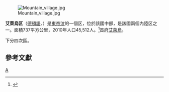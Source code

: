 {{Infobox district
| name                    = 艾萊烏区
| native_name             = 
| native_name_lang        = tet<!-- ISO 639-2 code e.g. "fr" for French. -->
| type                    = [[東帝汶行政區劃|区]]
| image_skyline           = 
| image_alt               = 
| image_caption           = 
| image_flag              = Flag of Aileu.svg
| image_map               = 2015 East Timor Aileu locator map.png
| map_alt                 = 
| map_caption             = 艾萊烏区（紅色）在東帝汶的位置
| image_map1 = Sucos Aileu.png
| map_caption1 = 艾萊烏区的四個次區
| latd  =  8|latm  =  43|latNS  = S
| longd =  125|longm =  34|longEW = E
| coor_pinpoint           = 
| coordinates_type        = region:TL_type:adm1st
| coordinates_display     = inline,title
| coordinates_footnotes   = 
| coordinates_region      = TL
| subdivision_type        = 國家
| subdivision_name        = {{flag|East Timor}}
| parts_type              = 次區
| parts_style             = para
| p1                      = [[艾萊烏|艾萊烏]]、[[Laulara|Laulara]]、[[Lequidoe|Lequidoe]]、[[Remexio|Remexio]]
| established_title       = 建立
| established_date        = 
| seat_type               = 首府
| seat                    = [[艾萊烏|艾萊烏]]
| government_footnotes    = 
| leader_party            = 
| leader_title            = <!--  [[List_of_governors_of_Aileu|Governor]] -->
| leader_name             = 
| unit_pref               = Metric<!-- or US or UK -->
| area_footnotes          = 
| area_total_km2          = 737
| area_rank               = 全國第9位
| area_note               = 
| elevation_footnotes     = 
| elevation_m             = 
| population_footnotes    = 
| population_total        = 45512
| population_as_of        = 2010年
| population_rank         = 全國第12位
| population_density_km2  = 61.8
| population_density_rank = 全國第8位
| demographics_type1      = 戶數
| demographics1_footnotes = <!-- for references: use <ref> tags -->
| demographics1_title1    = 總數
| demographics1_info1     = 7,745（2004年）
| demographics1_title2    = 排名
| demographics1_info2     = 全國第13位
| population_note         = 
| timezone1               = [[Time_in_East_Timor|UTC+9]]
| postal_code_type        = 
| postal_code             = 
| area_code_type          = 
| area_code               = 
| iso_code                = [[ISO_3166-2:TL|TL-AL]]
| website                 = <!-- [http://www.example.com example.com] -->
| footnotes               = 
}}
[[File:Mountain_village.jpg|right]]

'''艾萊烏区'''（[[德頓語|德頓語]]、{{lang-pt|Aileu}}）是[[東帝汶|東帝汶]]的一個区，位於該國中部，是該國兩個內陸区之一。面積737平方公里，2010年人口45,512人。<ref>{{Cite web |url=http://dne.mof.gov.tl/published/Census%20Preliminary%20Results%202010/English%20Census%20Preliminary%20Results%202010.pdf |title=Population and Housing Census 2010, Preliminary Results, Timor-Leste |accessdate=2015-02-17 |archive-url=https://web.archive.org/web/20140906075226/http://dne.mof.gov.tl/published/Census%20Preliminary%20Results%202010/English%20Census%20Preliminary%20Results%202010.pdf |archive-date=2014-09-06 |dead-url=yes }}</ref>首府[[艾萊烏|艾萊烏]]。

下分四次區。

==參考文獻==
{{Reflist}}

{{Commonscat|Aileu (District)}}
{{East Timor}}

[[Category:東帝汶行政區劃|A]]